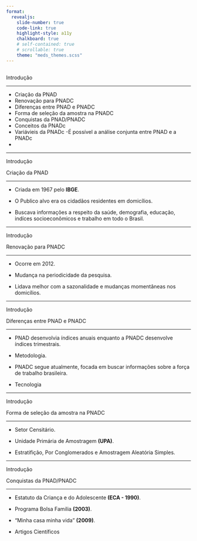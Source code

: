 ```yaml
---
format: 
  revealjs:
    slide-number: true
    code-link: true
    highlight-style: a11y
    chalkboard: true
    # self-contained: true
    # scrollable: true
    theme: "meds_themes.scss"
---
```


## {#topicos data-menu-title="Tópicos"}

[Introdução]{.slide-title}

<hr>

::: {.body-text-m}
- Criação da PNAD
- Renovação para PNADC
- Diferenças entre PNAD e PNADC
- Forma de seleção da amostra na PNADC
- Conquistas da PNAD/PNADC
- Conceitos da PNADc
- Variávieis da PNADc
-É possível a análise conjunta entre PNAD e a PNADc
-
:::

---

[Introdução]{.slide-title}

[Criação da PNAD]{.custom-subtitle2}

<hr>

::: {.body-text-m}
- Criada em 1967 pelo **IBGE**.

- O Publico alvo era os cidadãos residentes em domicílios.

- Buscava informações a respeito da saúde, demografia, educação, indíces socioeconômicos e trabalho em todo o Brasil.
:::

---

[Introdução]{.slide-title}

[Renovação para PNADC]{.custom-subtitle2}

<hr>

::: {.body-text-m}
- Ocorre em 2012.

- Mudança na periodicidade da pesquisa.

- Lidava melhor com a sazonalidade e mudanças momentâneas nos domicílios.

:::


---


[Introdução]{.slide-title}

[Diferenças entre PNAD e PNADC]{.custom-subtitle2}

<hr>

::: {.body-text-m}
- PNAD desenvolvia índices anuais enquanto a PNADC desenvolve índices trimestrais.

- Metodologia.

- PNADC segue atualmente, focada em buscar informações sobre a força de trabalho brasileira.

- Tecnologia

:::

---

[Introdução]{.slide-title}

[Forma de seleção da amostra na PNADC]{.custom-subtitle2}

<hr>

::: {.body-text-m}
- Setor Censitário.

- Unidade Primária de Amostragem **(UPA)**.

- Estratifição,  Por Conglomerados e Amostragem Aleatória Simples.


:::

---

[Introdução]{.slide-title}

[Conquistas da PNAD/PNADC]{.custom-subtitle2}

<hr>

::: {.body-text-m}
- Estatuto da Criança e do Adolescente **(ECA - 1990)**.

- Programa Bolsa Familia **(2003)**.

- "Minha casa minha vida" **(2009)**.

- Artigos Científicos

:::
